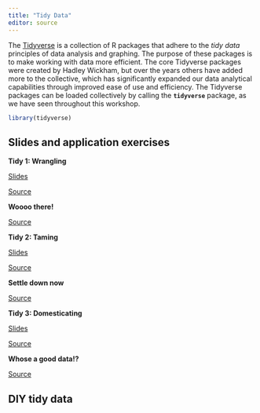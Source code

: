 ```yaml
---
title: "Tidy Data"
editor: source
---
```


The [Tidyverse](http://tidyverse.org) is a collection of R packages that adhere to the *tidy data* principles of data analysis and graphing. The purpose of these packages is to make working with data more efficient. The core Tidyverse packages were created by Hadley Wickham, but over the years others have added more to the collective, which has significantly expanded our data analytical capabilities through improved ease of use and efficiency. The Tidyverse packages can be loaded collectively by calling the **`tidyverse`** package, as we have seen throughout this workshop.

```r
library(tidyverse)
```

## Slides and application exercises

::: slide-deck
**Tidy 1: Wrangling**

::: slides
[Slides](https://face-it-project.github.io/R_workshop/course_material/_slides/tidy_1_wrangle.html)
:::

::: source
[Source](https://github.com/FACE-IT-project/R_workshop/tree/main/course_material/_slides/tidy_1_wrangle.qmd)
:::
:::

::: application-exercise
**Woooo there!**

::: source
[Source](https://github.com/FACE-IT-project/R_workshop/tree/main/course_material/exercises/tidy_1_wrangle.R)
:::
:::

::: slide-deck
**Tidy 2: Taming**

::: slides
[Slides](https://face-it-project.github.io/R_workshop/course_material/_slides/tidy_2_tame.html)
:::

::: source
[Source](https://github.com/FACE-IT-project/R_workshop/tree/main/course_material/_slides/tidy_2_tame.qmd)
:::
:::

::: application-exercise
**Settle down now**

::: source
[Source](https://github.com/FACE-IT-project/R_workshop/tree/main/course_material/exercises/tidy_2_tame.R)
:::
:::

::: slide-deck
**Tidy 3: Domesticating**

::: slides
[Slides](https://face-it-project.github.io/R_workshop/course_material/_slides/tidy_3_domesticate.html)
:::

::: source
[Source](https://github.com/FACE-IT-project/R_workshop/tree/main/course_material/_slides/tidy_3_domesticate.qmd)
:::
:::

::: application-exercise
**Whose a good data!?**

::: source
[Source](https://github.com/FACE-IT-project/R_workshop/tree/main/course_material/exercises/tidy_3_domesticate.R)
:::
:::

## DIY tidy data

